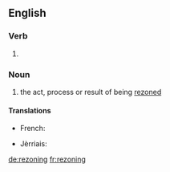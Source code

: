 ==English==

===Verb===
{{head|en}}

# {{present participle of|rezone}}

===Noun===
{{en-noun}}

# the act, process or result of being [[rezone]]d

====Translations====
{{trans-top|the act, process or result of being rezoned}}
* French: {{t+|fr|redécoupage|m}}
{{trans-mid}}
* Jèrriais: {{t|roa-jer|r'zôn'nie|f}}
{{trans-bottom}}

[[de:rezoning]]
[[fr:rezoning]]